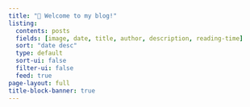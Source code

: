 ```yaml
---
title: "👋 Welcome to my blog!"
listing:
  contents: posts
  fields: [image, date, title, author, description, reading-time]
  sort: "date desc"
  type: default
  sort-ui: false
  filter-ui: false
  feed: true
page-layout: full
title-block-banner: true
---
```



